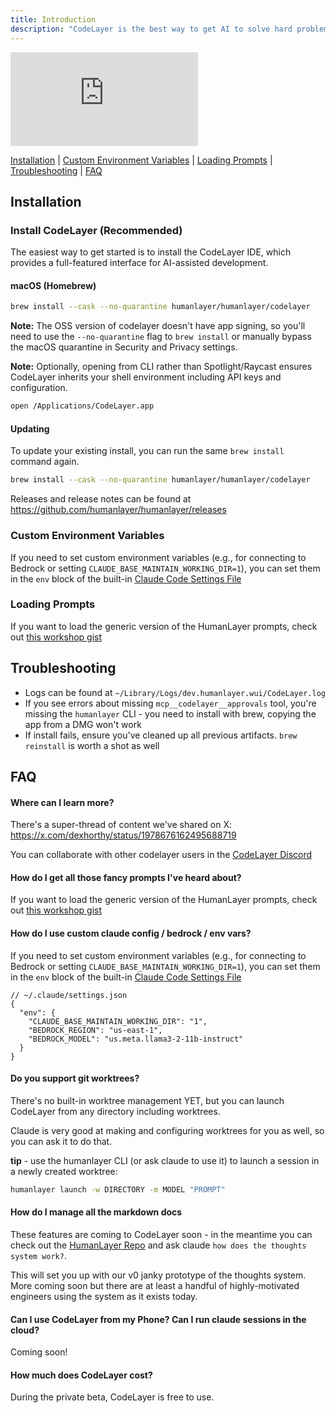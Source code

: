 ```yaml
---
title: Introduction
description: "CodeLayer is the best way to get AI to solve hard problems in complex codebases."
---
```


<iframe
  className="w-full aspect-video rounded-xl"
  src="https://www.youtube.com/embed/GV5KxrhUi3s"
  title="YouTube video player"
  frameBorder="0"
  allow="accelerometer; autoplay; clipboard-write; encrypted-media; gyroscope; picture-in-picture"
  allowFullScreen
></iframe>

[Installation](#installation) | [Custom Environment Variables](#custom-environment-variables) | [Loading Prompts](#loading-prompts) | [Troubleshooting](#troubleshooting) | [FAQ](#faq)

## Installation

### Install CodeLayer (Recommended)

The easiest way to get started is to install the CodeLayer IDE, which provides a full-featured interface for AI-assisted development.

#### macOS (Homebrew)

```bash
brew install --cask --no-quarantine humanlayer/humanlayer/codelayer
```

**Note:** The OSS version of codelayer doesn't have app signing, so you'll need to use the `--no-quarantine` flag to `brew install` or manually bypass the macOS quarantine in Security and Privacy settings.

**Note:** Optionally, opening from CLI rather than Spotlight/Raycast ensures CodeLayer inherits your shell environment including API keys and configuration.

```bash
open /Applications/CodeLayer.app
```

#### Updating

To update your existing install, you can run the same `brew install` command again.

```bash
brew install --cask --no-quarantine humanlayer/humanlayer/codelayer
```

Releases and release notes can be found at https://github.com/humanlayer/humanlayer/releases


### Custom Environment Variables

If you need to set custom environment variables (e.g., for connecting to Bedrock or setting `CLAUDE_BASE_MAINTAIN_WORKING_DIR=1`),
you can set them in the `env` block of the built-in [Claude Code Settings File](https://docs.claude.com/en/docs/claude-code/settings#available-settings)

### Loading Prompts

If you want to load the generic version of the HumanLayer prompts, check out [this workshop gist](https://gist.github.com/dexhorthy/c5d2113621d17178b29ae4c31028bdc2)

## Troubleshooting

* Logs can be found at `~/Library/Logs/dev.humanlayer.wui/CodeLayer.log`
* If you see errors about missing `mcp__codelayer__approvals` tool, you're missing the `humanlayer` CLI - you need to install with brew, copying the app from a DMG won't work
* If install fails, ensure you've cleaned up all previous artifacts. `brew reinstall` is worth a shot as well

## FAQ

#### Where can I learn more?

There's a super-thread of content we've shared on X:  https://x.com/dexhorthy/status/1978676162495688719

You can collaborate with other codelayer users in the [CodeLayer Discord](https://humanlayer.dev/discord)

#### How do I get all those fancy prompts I've heard about?

If you want to load the generic version of the HumanLayer prompts, check out [this workshop gist](https://gist.github.com/dexhorthy/c5d2113621d17178b29ae4c31028bdc2)

#### How do I use custom claude config / bedrock / env vars?

If you need to set custom environment variables (e.g., for connecting to Bedrock or setting `CLAUDE_BASE_MAINTAIN_WORKING_DIR=1`),
you can set them in the `env` block of the built-in [Claude Code Settings File](https://docs.claude.com/en/docs/claude-code/settings#available-settings)

```jsonc
// ~/.claude/settings.json
{
  "env": {
    "CLAUDE_BASE_MAINTAIN_WORKING_DIR": "1",
    "BEDROCK_REGION": "us-east-1",
    "BEDROCK_MODEL": "us.meta.llama3-2-11b-instruct"
  }
}
```

#### Do you support git worktrees?

There's no built-in worktree management YET, but you can launch CodeLayer from any directory including worktrees.

Claude is very good at making and configuring worktrees for you as well, so you can ask it to do that.

**tip** - use the humanlayer CLI (or ask claude to use it) to launch a session in a newly created worktree:

```bash
humanlayer launch -w DIRECTORY -m MODEL "PROMPT"
```

#### How do I manage all the markdown docs

These features are coming to CodeLayer soon - in the meantime you can check out
the [HumanLayer Repo](https://github.com/humanlayer/humanlayer/) and ask claude `how does the thoughts system work?`.

This will set you up with our v0 janky prototype of the thoughts system. More coming soon but there are at least a handful of
highly-motivated engineers using the system as it exists today.

#### Can I use CodeLayer from my Phone? Can I run claude sessions in the cloud?

Coming soon!

#### How much does CodeLayer cost?

During the private beta, CodeLayer is free to use.
